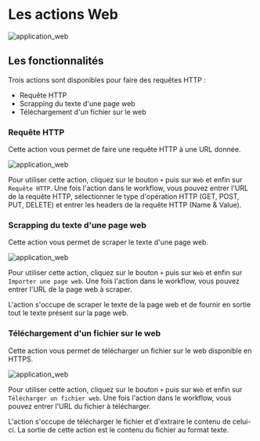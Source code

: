 # Les actions Web

![application_web](@public/applications/web.png)

## Les fonctionnalités

Trois actions sont disponibles pour faire des requêtes HTTP :

* Requête HTTP
* Scrapping du texte d'une page web
* Téléchargement d'un fichier sur le web

### Requête HTTP

Cette action vous permet de faire une requête HTTP à une URL donnée.

![application_web](@public/applications/http.png)

Pour utiliser cette action, cliquez sur le bouton `+` puis sur `Web` et enfin sur `Requête HTTP`.
Une fois l'action dans le workflow, vous pouvez entrer l'URL de la requête HTTP, sélectionner le type d'opération HTTP (GET, POST, PUT, DELETE) et entrer les headers de la requête HTTP (Name & Value).

### Scrapping du texte d'une page web

Cette action vous permet de scraper le texte d'une page web.

![application_web](@public/applications/scrapping.png)

Pour utiliser cette action, cliquez sur le bouton `+` puis sur `Web` et enfin sur `Importer une page web`.
Une fois l'action dans le workflow, vous pouvez entrer l'URL de la page web à scraper.

L'action s'occupe de scraper le texte de la page web et de fournir en sortie tout le texte présent sur la page web.

### Téléchargement d'un fichier sur le web

Cette action vous permet de télécharger un fichier sur le web disponible en HTTPS.

![application_web](@public/applications/download.png)

Pour utiliser cette action, cliquez sur le bouton `+` puis sur `Web` et enfin sur `Télécharger un fichier web`.
Une fois l'action dans le workflow, vous pouvez entrer l'URL du fichier à télécharger.

L'action s'occupe de télécharger le fichier et d'extraire le contenu de celui-ci. La sortie de cette action est le contenu du fichier au format texte.
